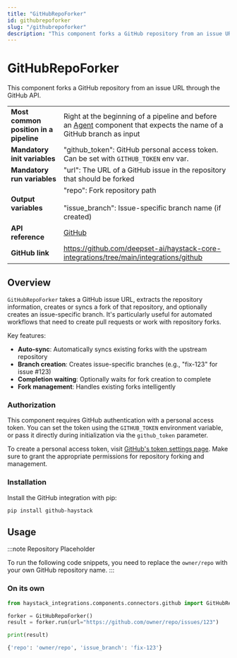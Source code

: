 ```yaml
---
title: "GitHubRepoForker"
id: githubrepoforker
slug: "/githubrepoforker"
description: "This component forks a GitHub repository from an issue URL through the GitHub API."
---
```


# GitHubRepoForker

This component forks a GitHub repository from an issue URL through the GitHub API.

|  |  |
| --- | --- |
| **Most common position in a pipeline** | Right at the beginning of a pipeline and before an [Agent](../agents-1/agent.mdx) component that expects the name of a GitHub branch as input |
| **Mandatory init variables** | "github_token": GitHub personal access token. Can be set with `GITHUB_TOKEN` env var. |
| **Mandatory run variables** | "url": The URL of a GitHub issue in the repository that should be forked |
| **Output variables** | "repo": Fork repository path  <br /> <br />"issue_branch": Issue-specific branch name (if created) |
| **API reference** | [GitHub](/reference/integrations-github) |
| **GitHub link** | https://github.com/deepset-ai/haystack-core-integrations/tree/main/integrations/github |

## Overview

`GitHubRepoForker` takes a GitHub issue URL, extracts the repository information, creates or syncs a fork of that repository, and optionally creates an issue-specific branch. It's particularly useful for automated workflows that need to create pull requests or work with repository forks.

Key features:

- **Auto-sync**: Automatically syncs existing forks with the upstream repository
- **Branch creation**: Creates issue-specific branches (e.g., "fix-123" for issue #123)
- **Completion waiting**: Optionally waits for fork creation to complete
- **Fork management**: Handles existing forks intelligently

### Authorization

This component requires GitHub authentication with a personal access token. You can set the token using the `GITHUB_TOKEN` environment variable, or pass it directly during initialization via the `github_token` parameter.

To create a personal access token, visit [GitHub's token settings page](https://github.com/settings/tokens). Make sure to grant the appropriate permissions for repository forking and management.

### Installation

Install the GitHub integration with pip:

```shell
pip install github-haystack
```

## Usage

:::note Repository Placeholder

To run the following code snippets, you need to replace the `owner/repo` with your own GitHub repository name.
:::

### On its own

```python
from haystack_integrations.components.connectors.github import GitHubRepoForker

forker = GitHubRepoForker()
result = forker.run(url="https://github.com/owner/repo/issues/123")

print(result)
```

```bash
{'repo': 'owner/repo', 'issue_branch': 'fix-123'}
```
